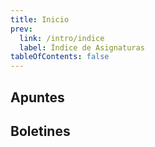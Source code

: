```yaml
---
title: Inicio
prev:
  link: /intro/indice
  label: Índice de Asignaturas
tableOfContents: false
---
```



## Apuntes

<LinkCard
  title="Bloque 1 - Conceptos Básicos"
  href="/prouno/apuntes/b1-conceptos-basicos"
  description="Algoritmos, lenguajes de programación, programas y sus elementos, tipos de datos y operadores, entrada y salida (printf / scanf), conceptos básicos de macros e introducción a los punteros."
/>
<LinkCard
  title="Bloque 2 - Control de Flujo"
  href="/prouno/apuntes/b2-control-de-flujo"
  description="Bucles (while / do while / for), Condicionales (if / else / switch) y el Teorema de Böhm y Jacopini (o de la programación estructurada)"
/>
<LinkCard
  title="Bloque 3 - Subprogramas"
  href="/prouno/apuntes/b3-subprogramas"
  description="Funciones, recursividad y retorno de datos. Divide y vencerás."
/>
<LinkCard
  title="Bloque 4 - Estructuras de Datos"
  href="/prouno/apuntes/b4-estructuras-de-datos"
  description="Arrays, registros, cadenas de caracteres y algoritmos de búsqueda y ordenación."
/>


## Boletines

<LinkCard
  title="Boletín 1 - Conceptos Básicos"
  href="/prouno/boletines/b1-boletin-1"
  description="Entra y Salida. printf, scanf, gets, define y operaciones artiméticas básicas."
/>
<LinkCard
  title="Boletín 2 - Control de Flujo"
  href="/prouno/boletines/b2-boletin-2"
  description="Bucles (while / do while / for) y condicionales (if / else / switch)"
/>
<LinkCard
  title="Boletín 3 - Subprogramas"
  href="/prouno/boletines/b3-boletin-3"
  description="Funciones, recursividad y retorno de datos."
/>
<LinkCard
  title="Boletín 4 - Estructuras de Datos"
  href="/prouno/boletines/b4-boletin-4"
  description="Arrays, registros y cadenas de caracteres."
/>

